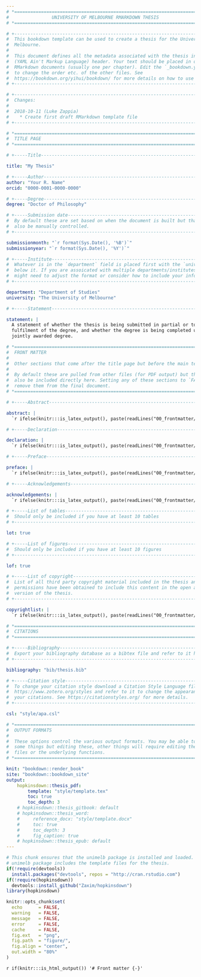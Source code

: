 ```yaml
---
# *============================================================================*
#                UNIVERSITY OF MELBOURNE RMARKDOWN THESIS
# *============================================================================*

# +----------------------------------------------------------------------------+
#  This bookdown template can be used to create a thesis for the University of
#  Melbourne.
#  
#  This document defines all the metadata associated with the thesis in a YAML
#  (YAML Ain't Markup Language) header. Your text should be placed in other 
#  RMarkdown documents (usually one per chapter). Edit the `_bookdown.yml` file
#  to change the order etc. of the other files. See 
#  https://bookdown.org/yihui/bookdown/ for more details on how to use bookdown.
# +----------------------------------------------------------------------------+

# +----------------------------------------------------------------------------+
#  Changes:
#
#  2018-10-11 (Luke Zappia)
#    * Create first draft RMarkdown template file
# +----------------------------------------------------------------------------+

# *============================================================================*
#  TITLE PAGE
# *============================================================================*

# +-----Title------------------------------------------------------------------+

title: "My Thesis"

# +-----Author-----------------------------------------------------------------+
author: "Your R. Name"
orcid: "0000-0001-0000-0000"

# +-----Degree-----------------------------------------------------------------+
degree: "Doctor of Philosophy"

# +-----Submission date--------------------------------------------------------+
#  By default these are set based on when the document is built but that they
#  also be manually controlled.
# +----------------------------------------------------------------------------+

submissionmonth: "`r format(Sys.Date(), '%B')`"
submissionyear: "`r format(Sys.Date(), '%Y')`"

# +-----Institute--------------------------------------------------------------+
#  Whatever is in the `department` field is placed first with the `university`
#  below it. If you are assoicated with multiple departments/institutes you
#  might need to adjust the format or consider how to include your information.
# +----------------------------------------------------------------------------+

department: "Department of Studies"
university: "The University of Melbourne"

# +-----Statement--------------------------------------------------------------+

statement: |
  A statement of whether the thesis is being submitted in partial or total
  fulfilment of the degree, and whether the degree is being completed under a
  jointly awarded degree.

# *============================================================================*
#  FRONT MATTER
#
#  Other sections that come after the title page but before the main text.
#
#  By default these are pulled from other files (for PDF output) but they can
#  also be included directly here. Setting any of these sections to `FALSE` will
#  remove them from the final document.
# *============================================================================*

# +-----Abstract---------------------------------------------------------------+

abstract: |
  `r ifelse(knitr:::is_latex_output(), paste(readLines("00_frontmatter/00-01-abstract.Rmd"), collapse = "\n  "), "a")`

# +-----Declaration------------------------------------------------------------+

declaration: |
  `r ifelse(knitr:::is_latex_output(), paste(readLines("00_frontmatter/00-02-declaration.Rmd"), collapse = "\n  "), "a")`

# +-----Preface----------------------------------------------------------------+

preface: |
  `r ifelse(knitr:::is_latex_output(), paste(readLines("00_frontmatter/00-03-preface.Rmd"), collapse = "\n  "), "a")`

# +-----Acknowledgements-------------------------------------------------------+

acknowledgements: |
  `r ifelse(knitr:::is_latex_output(), paste(readLines("00_frontmatter/00-04-acknowledge.Rmd"), collapse = "\n  "), "a")`

# +-----List of tables---------------------------------------------------------+
#  Should only be included if you have at least 10 tables
# +----------------------------------------------------------------------------+

lot: true

# +-----List of figures--------------------------------------------------------+
#  Should only be included if you have at least 10 figures
# +----------------------------------------------------------------------------+

lof: true

# +-----List of copyright------------------------------------------------------+
#  List of all third party copyright material included in the thesis and whether
#  permissions have been obtained to include this content in the open access
#  version of the thesis.
# +----------------------------------------------------------------------------+

copyrightlist: |
  `r ifelse(knitr:::is_latex_output(), paste(readLines("00_frontmatter/00-05-copyrightlist.Rmd"), collapse = "\n  "), "a")`

# *============================================================================*
#  CITATIONS
# *============================================================================*

# +-----Bibliography-----------------------------------------------------------+
#  Export your bibliography database as a bibtex file and refer to it here.
# +----------------------------------------------------------------------------+

bibliography: "bib/thesis.bib"

# +-----Citation style---------------------------------------------------------+
#  To change your citation style download a Citation Style Language file from 
#  https://www.zotero.org/styles and refer to it to change the appearance of
#  your citations. See https://citationstyles.org/ for more details.
# +----------------------------------------------------------------------------+

csl: "style/apa.csl"

# *============================================================================*
#  OUTPUT FORMATS
#
#  These options control the various output formats. You may be able to control
#  some things but editing these, other things will require editing the template
#  files or the underlying functions.
# *============================================================================*

knit: "bookdown::render_book"
site: "bookdown::bookdown_site"
output: 
    hopkinsdown::thesis_pdf:
        template: "style/template.tex"
        toc: true
        toc_depth: 3
    # hopkinsdown::thesis_gitbook: default
    # hopkinsdown::thesis_word:
    #     reference_docx: "style/template.docx"
    #     toc: true
    #     toc_depth: 3
    #     fig_caption: true
    # hopkinsdown::thesis_epub: default
---
```


```r
# This chunk ensures that the unimelb package is installed and loaded. This
# unimelb package includes the template files for the thesis.
if(!require(devtools))
  install.packages("devtools", repos = "http://cran.rstudio.com")
if(!require(hopkinsdown))
  devtools::install_github("Zaxim/hopkinsdown")
library(hopkinsdown)
```

```r
knitr::opts_chunk$set(
  echo      = FALSE,
  warning   = FALSE,
  message   = FALSE,
  error     = FALSE,
  cache     = FALSE,
  fig.ext   = "png",
  fig.path  = "figure/",
  fig.align = "center",
  out.width = "80%"
)
```

<!-- This is required for HTML output. If there is no text in index.Rmd then
index.html will not be created. -->
`r if(knitr:::is_html_output()) '# Front matter {-}'`
